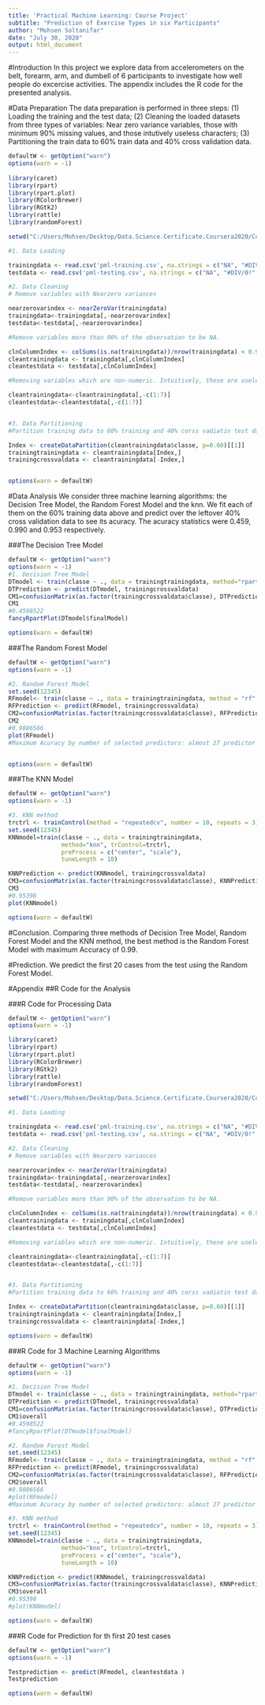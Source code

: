 ---
title: 'Practical Machine Learning: Course Project'
subtitle: "Prediction of Exercise Types in six Participants"
author: "Mohsen Soltanifar"
date: "July 30, 2020"
output: html_document
---

#Introduction 
In this project we explore  data from accelerometers on the belt,
forearm, arm, and dumbell of 6 participants to investigate how well people do
excercise activities. The appendix includes the R code for the presented analysis.

#Data Preparation
The data preparation is performed in three steps: (1) Loading the training and the test data; (2) Cleaning the loaded datasets from three types of variables: Near zero variance variables, those with minimum 90% missing values, and those intutively useless characters; (3) Partitioning the train data to 60% train data and 40% cross validation data.

```{r  simple1, echo=FALSE, message=FALSE, warnings=FALSE, results='asis'}
defaultW <- getOption("warn") 
options(warn = -1)
 
library(caret)
library(rpart)
library(rpart.plot)
library(RColorBrewer)
library(RGtk2)
library(rattle)
library(randomForest)

setwd("C:/Users/Mohsen/Desktop/Data.Science.Certificate.Coursera2020/Course 8. Practical Machine Learning/Week4/CourseProject/SampleSolutions")

#1. Data Loading

trainingdata <- read.csv('pml-training.csv', na.strings = c("NA", "#DIV/0!", ""))  
testdata <- read.csv('pml-testing.csv', na.strings = c("NA", "#DIV/0!", ""))

#2. Data Cleaning
# Remove variables with Nearzero variances

nearzerovarindex <- nearZeroVar(trainingdata)
trainingdata<-trainingdata[,-nearzerovarindex]
testdata<-testdata[,-nearzerovarindex]

#Remove variables more than 90% of the observation to be NA.

clnColumnIndex <- colSums(is.na(trainingdata))/nrow(trainingdata) < 0.90
cleantrainingdata <- trainingdata[,clnColumnIndex] 
cleantestdata <- testdata[,clnColumnIndex] 

#Removing variables which are non-numeric. Intuitively, these are useles variables. 

cleantrainingdata<-cleantrainingdata[,-c(1:7)]
cleantestdata<-cleantestdata[,-c(1:7)]


#3. Data Partitioning 
#Partition training data to 60% training and 40% corss vadiatin test data.

Index <- createDataPartition(cleantrainingdata$classe, p=0.60)[[1]]
trainingtrainingdata <- cleantrainingdata[Index,]
trainingcrossvaldata <- cleantrainingdata[-Index,]


options(warn = defaultW)
```



#Data Analysis
We consider three machine learning algorithms: the Decision Tree Model, the Random Forest Model and the knn.  We fit each of them on the 60% training data above and predict over the leftover 40% cross validation data to see its acuracy. The acuracy statistics were 0.459, 0.990 and 0.953 respectively. 

###The Decision Tree Model
```{r  simple2, echo=FALSE, message=FALSE, warnings=FALSE, results='asis'}
defaultW <- getOption("warn") 
options(warn = -1)
#1. Decision Tree Model 
DTmodel <- train(classe ~ ., data = trainingtrainingdata, method="rpart")
DTPrediction <- predict(DTmodel, trainingcrossvaldata)
CM1=confusionMatrix(as.factor(trainingcrossvaldata$classe), DTPrediction)
CM1 
#0.4598522
fancyRpartPlot(DTmodel$finalModel)

options(warn = defaultW)
```

###The Random Forest Model
```{r  simple3, echo=FALSE, message=FALSE, warnings=FALSE, results='asis'}
defaultW <- getOption("warn") 
options(warn = -1)

#2. Random Forest Model
set.seed(12345)  
RFmodel<- train(classe ~ ., data = trainingtrainingdata, method = "rf", ntree = 20)
RFPrediction <- predict(RFmodel, trainingcrossvaldata)
CM2=confusionMatrix(as.factor(trainingcrossvaldata$classe), RFPrediction)
CM2 
#0.9886566
plot(RFmodel)
#Maximum Acuracy by number of selected predictors: almost 27 predictor for AC=0.982 


options(warn = defaultW)
```

###The KNN Model
```{r  simple4, echo=FALSE, message=FALSE, warnings=FALSE, results='asis'}
defaultW <- getOption("warn") 
options(warn = -1)

#3. KNN method
trctrl <- trainControl(method = "repeatedcv", number = 10, repeats = 3)
set.seed(12345)
KNNmodel=train(classe ~ ., data = trainingtrainingdata,
               method="knn", trControl=trctrl,
               preProcess = c("center", "scale"),
               tuneLength = 10)

KNNPrediction <- predict(KNNmodel, trainingcrossvaldata)
CM3=confusionMatrix(as.factor(trainingcrossvaldata$classe), KNNPrediction)
CM3 
#0.95398
plot(KNNmodel)

options(warn = defaultW)
```

#Conclusion.
Comparing three methods of Decision Tree Model, Random Forest Model and the KNN method, the best method is the Random Forest Model with maximum Accuracy of 0.99.


#Prediction.
We predict the first 20 cases from the test using the Random Forest Model.



#Appendix
##R Code for the Analysis

###R Code for Processing Data
```{r, results="hide", message=FALSE, warnings=FALSE, eval = FALSE}
defaultW <- getOption("warn") 
options(warn = -1) 

library(caret)
library(rpart)
library(rpart.plot)
library(RColorBrewer)
library(RGtk2)
library(rattle)
library(randomForest)

setwd("C:/Users/Mohsen/Desktop/Data.Science.Certificate.Coursera2020/Course 8. Practical Machine Learning/Week4/CourseProject/SampleSolutions")

#1. Data Loading

trainingdata <- read.csv('pml-training.csv', na.strings = c("NA", "#DIV/0!", ""))  
testdata <- read.csv('pml-testing.csv', na.strings = c("NA", "#DIV/0!", ""))

#2. Data Cleaning
# Remove variables with Nearzero variances

nearzerovarindex <- nearZeroVar(trainingdata)
trainingdata<-trainingdata[,-nearzerovarindex]
testdata<-testdata[,-nearzerovarindex]

#Remove variables more than 90% of the observation to be NA.

clnColumnIndex <- colSums(is.na(trainingdata))/nrow(trainingdata) < 0.90
cleantrainingdata <- trainingdata[,clnColumnIndex] 
cleantestdata <- testdata[,clnColumnIndex] 

#Removing variables which are non-numeric. Intuitively, these are useles variables. 

cleantrainingdata<-cleantrainingdata[,-c(1:7)]
cleantestdata<-cleantestdata[,-c(1:7)]


#3. Data Partitioning 
#Partition training data to 60% training and 40% corss vadiatin test data.

Index <- createDataPartition(cleantrainingdata$classe, p=0.60)[[1]]
trainingtrainingdata <- cleantrainingdata[Index,]
trainingcrossvaldata <- cleantrainingdata[-Index,]

options(warn = defaultW)
```

###R Code for 3 Machine Learning Algorithms

```{r, results="hide", message=FALSE, warnings=FALSE, eval = FALSE}
defaultW <- getOption("warn") 
options(warn = -1) 

#1. Decision Tree Model 
DTmodel <- train(classe ~ ., data = trainingtrainingdata, method="rpart")
DTPrediction <- predict(DTmodel, trainingcrossvaldata)
CM1=confusionMatrix(as.factor(trainingcrossvaldata$classe), DTPrediction)
CM1$overall
#0.4598522
#fancyRpartPlot(DTmodel$finalModel)

#2. Random Forest Model
set.seed(12345)  
RFmodel<- train(classe ~ ., data = trainingtrainingdata, method = "rf", ntree = 20)
RFPrediction <- predict(RFmodel, trainingcrossvaldata)
CM2=confusionMatrix(as.factor(trainingcrossvaldata$classe), RFPrediction)
CM2$overall
#0.9886566
#plot(RFmodel)
#Maximum Acuracy by number of selected predictors: almost 27 predictor for AC=0.982 

#3. KNN method
trctrl <- trainControl(method = "repeatedcv", number = 10, repeats = 3)
set.seed(12345)
KNNmodel=train(classe ~ ., data = trainingtrainingdata,
               method="knn", trControl=trctrl,
               preProcess = c("center", "scale"),
               tuneLength = 10)

KNNPrediction <- predict(KNNmodel, trainingcrossvaldata)
CM3=confusionMatrix(as.factor(trainingcrossvaldata$classe), KNNPrediction)
CM3$overall
#0.95398
#plot(KNNmodel)

options(warn = defaultW)
```


###R Code for  Prediction for th first 20 test cases

```{r, results="hide", message=FALSE, warnings=FALSE, eval = FALSE}
defaultW <- getOption("warn") 
options(warn = -1) 

Testprediction <- predict(RFmodel, cleantestdata )
Testprediction 

options(warn = defaultW)
```


